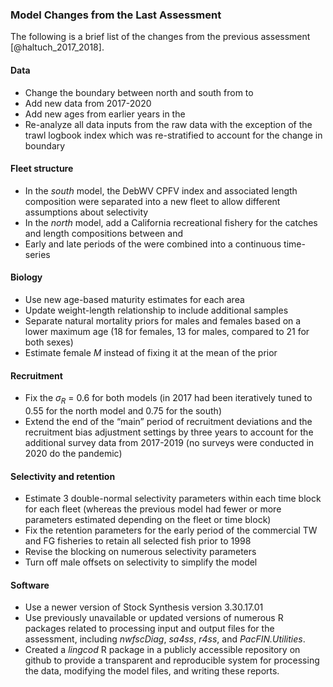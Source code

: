 ### Model Changes from the Last Assessment
The following is a brief list of the changes from the previous assessment
[@haltuch_2017_2018].

#### Data
- Change the boundary between north and south from \CAOR to \CapeM
- Add new data from 2017-2020
- Add new ages from earlier years in the \gls{s-wgbts}
- Re-analyze all data inputs from the raw data with the exception of the 
trawl logbook index which was re-stratified to account for the change 
in boundary

#### Fleet structure
- In the *south* model, the DebWV CPFV index and associated 
length composition were separated into a new fleet to allow different
assumptions about selectivity
- In the *north* model, add a California recreational fishery for the catches
and length compositions between \CapeM and \CAOR
- Early and late periods of the \gls{s-tri} were combined into a 
continuous time-series

#### Biology
- Use new age-based maturity estimates for each area
- Update weight-length relationship to include additional samples
- Separate natural mortality priors for males and females based on a lower
maximum age (18 for females, 13 for males, compared to 21 for both sexes)
- Estimate female $M$ instead of fixing it at the mean of the prior

#### Recruitment
- Fix the $\sigma_R$ = 0.6 for both models (in 2017 had been iteratively 
tuned to 0.55 for the north model and 0.75 for the south)
- Extend the end of the "main" period of recruitment deviations and the 
recruitment bias adjustment settings by three years to account for the 
additional survey data from 2017-2019 (no surveys were conducted in 2020
do the pandemic)

#### Selectivity and retention
- Estimate 3 double-normal selectivity parameters within each time block
for each fleet (whereas the previous model had fewer or more parameters
estimated depending on the fleet or time block)
- Fix the retention parameters for the early period of the commercial 
TW and FG fisheries to retain all selected fish prior to 1998
- Revise the blocking on numerous selectivity parameters
- Turn off male offsets on selectivity to simplify the model

#### Software
- Use a newer version of Stock Synthesis version 3.30.17.01
- Use previously unavailable or updated versions of numerous R packages 
related to processing input and output files for the assessment, 
including _nwfscDiag_, _sa4ss_, _r4ss_, and _PacFIN.Utilities_.
- Created a _lingcod_ R package in a publicly accessible repository on 
github to provide a transparent and reproducible system for processing
the data, modifying the model files, and writing these reports.
